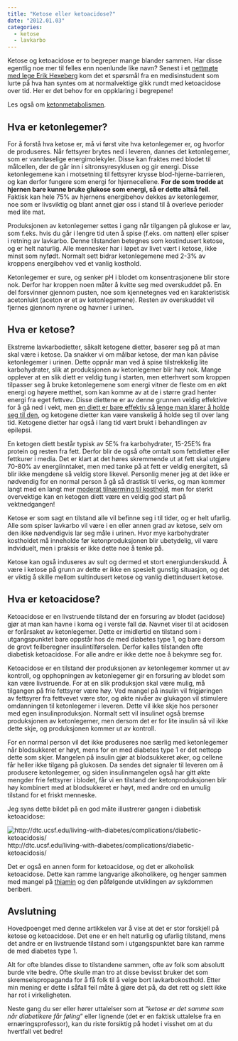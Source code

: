 ```yaml
---
title: "Ketose eller ketoacidose?"
date: "2012.01.03"
categories:
  - ketose
  - lavkarbo
---
```


Ketose og ketoacidose er to begreper mange blander sammen. Har disse egentlig noe mer til felles enn noenlunde like navn? Senest i et [nettmøte med lege Erik Hexeberg](http://tpn.vg.no/intervju/lege-erik-hexeberg-er-for-lavkarbo-send-ditt-spoersmaal-her/2616) kom det et spørsmål fra en medisinstudent som lurte på hva han syntes om at normalvektige gikk rundt med ketoacidose over tid. Her er det behov for en oppklaring i begrepene!

Les også om [ketonmetabolismen](http://www.friskogfunksjonell.no/ketonmetabolismen/ "Ketonmetabolismen").

## Hva er ketonlegemer?

For å forstå hva ketose er, må vi først vite hva ketonlegemer er, og hvorfor de produseres. Når fettsyrer brytes ned i leveren, dannes det ketonlegemer, som er vannløselige energimolekyler. Disse kan fraktes med blodet til målcellen, der de går inn i sitronsyresyklusen og gir energi. Disse ketonlegemene kan i motsetning til fettsyrer krysse blod-hjerne-barrieren, og kan derfor fungere som energi for hjernecellene. **For de som trodde at hjernen bare kunne bruke glukose som energi, så er dette altså feil**. Faktisk kan hele 75% av hjernens energibehov dekkes av ketonlegemer, noe som er livsviktig og blant annet gjør oss i stand til å overleve perioder med lite mat.

Produksjonen av ketonlegemer settes i gang når tilgangen på glukose er lav, som f.eks. hvis du går i lengre tid uten å spise (f.eks. om natten) eller spiser i retning av lavkarbo. Denne tilstanden betegnes som kostindusert ketose, og er helt naturlig. Alle mennesker har i løpet av livet vært i ketose, ikke minst som nyfødt. Normalt sett bidrar ketonlegemene med 2-3% av kroppens energibehov ved et vanlig kosthold.

Ketonlegemer er sure, og senker pH i blodet om konsentrasjonene blir store nok. Derfor har kroppen noen måter å kvitte seg med overskuddet på. En del forsvinner gjennom pusten, noe som kjennetegnes ved en karakteristisk acetonlukt (aceton er et av ketonlegemene). Resten av overskuddet vil fjernes gjennom nyrene og havner i urinen.

## Hva er ketose?

Ekstreme lavkarbodietter, såkalt ketogene dietter, baserer seg på at man skal være i ketose. Da snakker vi om målbar ketose, der man kan påvise ketonlegemer i urinen. Dette oppnår man ved å spise tilstrekkelig lite karbohydrater, slik at produksjonen av ketonlegemer blir høy nok. Mange opplever at en slik diett er veldig tung i starten, men etterhvert som kroppen tilpasser seg å bruke ketonlegemene som energi vitner de fleste om en økt energi og høyere metthet, som kan komme av at de i større grad henter energi fra eget fettvev. Disse diettene er av denne grunnen veldig effektive for å gå ned i vekt, men [en diett er bare effektiv så lenge man klarer å holde seg til den](http://www.friskogfunksjonell.no/diett-eller-livsstilsendring/ "Diett eller livsstilsendring?"), og ketogene dietter kan være vanskelig å holde seg til over lang tid. Ketogene dietter har også i lang tid vært brukt i behandlingen av epilepsi.

En ketogen diett består typisk av 5E% fra karbohydrater, 15-25E% fra protein og resten fra fett. Derfor blir de også ofte omtalt som fettdietter eller fettkurer i media. Det er klart at det høres skremmende ut at fett skal utgjøre 70-80% av energiinntaket, men med tanke på at fett er veldig energitett, så blir ikke mengdene så veldig store likevel. Personlig mener jeg at det ikke er nødvendig for en normal person å gå så drastisk til verks, og man kommer langt med en langt mer [moderat tilnærming til kosthold](http://www.friskogfunksjonell.no/en-enkel-innforing-i-lavkarbokosthold/ "En kort innføring i lavkarbokosthold og tilpasning til din livsstil"), men for sterkt overvektige kan en ketogen diett være en veldig god start på vektnedgangen!

Ketose er som sagt en tilstand alle vil befinne seg i til tider, og er helt ufarlig. Alle som spiser lavkarbo vil være i en eller annen grad av ketose, selv om den ikke nødvendigvis lar seg måle i urinen. Hvor mye karbohydrater kostholdet må inneholde før ketonproduksjonen blir ubetydelig, vil være indviduelt, men i praksis er ikke dette noe å tenke på.

Ketose kan også induseres av sult og dermed et stort energiunderskudd. Å være i ketose på grunn av dette er ikke en spesielt gunstig situasjon, og det er viktig å skille mellom sultindusert ketose og vanlig diettindusert ketose.

## Hva er ketoacidose?

Ketoacidose er en livstruende tilstand der en forsuring av blodet (acidose) gjør at man kan havne i koma og i verste fall dø. Navnet viser til at acidosen er forårsaket av ketonlegemer. Dette er imidlertid en tilstand som i utgangspunktet bare oppstår hos de med diabetes type 1, og bare dersom de grovt feilberegner insulintilførselen. Derfor kalles tilstanden ofte diabetisk ketoacidose. For alle andre er ikke dette noe å bekymre seg for.

Ketoacidose er en tilstand der produksjonen av ketonlegemer kommer ut av kontroll, og opphopningen av ketonlegemer gir en forsuring av blodet som kan være livstruende. For at en slik produksjon skal være mulig, må tilgangen på frie fettsyrer være høy. Ved mangel på insulin vil frigjøringen av fettsyrer fra fettvevet være stor, og økte nivåer av glukagon vil stimulere omdanningen til ketonlegemer i leveren. Dette vil ikke skje hos personer med egen insulinproduksjon. Normalt sett vil insulinet også bremse produksjonen av ketonlegemer, men dersom det er for lite insulin så vil ikke dette skje, og produksjonen kommer ut av kontroll.

For en normal person vil det ikke produseres noe særlig med ketonlegemer når blodsukkeret er høyt, mens for en med diabetes type 1 er det nettopp dette som skjer. Mangelen på insulin gjør at blodsukkeret øker, og cellene får heller ikke tilgang på glukosen. Da sendes det signaler til leveren om å produsere ketonlegemer, og siden insulinmangelen også har gitt økte mengder frie fettsyrer i blodet, får vi en tilstand der ketonproduksjonen blir høy kombinert med at blodsukkeret er høyt, med andre ord en umulig tilstand for et friskt menneske.

Jeg syns dette bildet på en god måte illustrerer gangen i diabetisk ketoacidose:

![http://dtc.ucsf.edu/living-with-diabetes/complications/diabetic-ketoacidosis/](images/clipboard-1415643015.png)http://dtc.ucsf.edu/living-with-diabetes/complications/diabetic-ketoacidosis/

Det er også en annen form for ketoacidose, og det er alkoholisk ketoacidose. Dette kan ramme langvarige alkoholikere, og henger sammen med mangel på [thiamin](http://www.friskogfunksjonell.no/thiamin/ "Thiamin, vitamin B1") og den påfølgende utviklingen av sykdommen beriberi.

## Avslutning

Hovedpoenget med denne artikkelen var å vise at det er stor forskjell på ketose og ketoacidose. Det ene er en helt naturlig og ufarlig tilstand, mens det andre er en livstruende tilstand som i utgangspunktet bare kan ramme de med diabetes type 1.

Alt for ofte blandes disse to tilstandene sammen, ofte av folk som absolutt burde vite bedre. Ofte skulle man tro at disse bevisst bruker det som skremselspropaganda for å få folk til å velge bort lavkarbokosthold. Etter min mening er dette i såfall feil måte å gjøre det på, da det rett og slett ikke har rot i virkeligheten.

Neste gang du ser eller hører uttalelser som at "*ketose er det samme som når diabetikere får føling*" eller lignende (det er en faktisk uttalelse fra en ernæringsprofessor), kan du riste forsiktig på hodet i visshet om at du hvertfall vet bedre!
